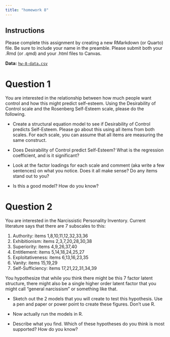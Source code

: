 ```yaml
---
title: "homework 8"
---
```


## Instructions

Please complete this assignment by creating a new RMarkdown (or Quarto) file. Be sure to include your name in the preamble. Please submit both your .Rmd (or .qmd) and your .html files to Canvas.

**Data:** [`hw-8-data.csv`](https://raw.githubusercontent.com/josh-jackson/GLM_3890/main/hw-8-data.csv)

# Question 1

You are interested in the relationship between how much people want control and how this might predict self-esteem. Using the Desirability of Control scale and the Rosenberg Self-Esteem scale, please do the following.

-   Create a structural equation model to see if Desirability of Control predicts Self-Esteem. Please go about this using all items from both scales. For each scale, you can assume that all items are measuring the same construct.

-   Does Desirability of Control predict Self-Esteem? What is the regression coefficient, and is it significant?

-   Look at the factor loadings for each scale and comment (aka write a few sentences) on what you notice. Does it all make sense? Do any items stand out to you?

-   Is this a good model? How do you know?

# Question 2

You are interested in the Narcissistic Personality Inventory. Current literature says that there are 7 subscales to this:

1.  Authority: items 1,8,10,11,12,32,33,36
2.  Exhibitionism: items 2,3,7,20,28,30,38
3.  Superiority: items 4,9,26,37,40
4.  Entitlement: items 5,14,18,24,25,27
5.  Exploitativeness: items 6,13,16,23,35
6.  Vanity: items 15,19,29
7.  Self-Sufficiency: items 17,21,22,31,34,39

You hypothesize that while you think there might be this 7 factor latent structure, there might also be a single higher order latent factor that you might call "general narcissism" or something like that.

-   Sketch out the 2 models that you will create to test this hypothesis. Use a pen and paper or power point to create these figures. Don't use R.

-   Now actually run the models in R.

-   Describe what you find. Which of these hypotheses do you think is most supported? How do you know?
